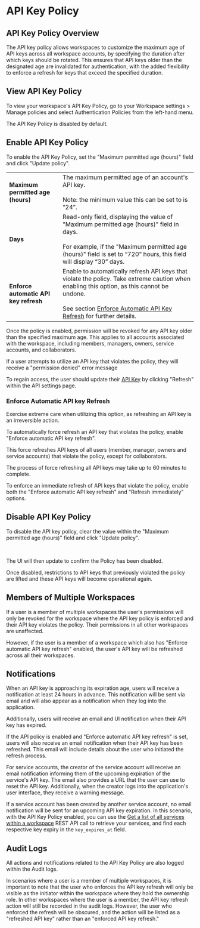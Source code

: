
# API Key Policy

## API Key Policy Overview

The API key policy allows workspaces to customize the maximum age of API keys across all workspace accounts, by specifying the duration after which keys should be rotated. This ensures that API keys older than the designated age are invalidated for authentication, with the added flexibility to enforce a refresh for keys that exceed the specified duration.

## View API Key Policy

To view your workspace's API Key Policy, go to your Workspace settings > Manage policies and select Authentication Policies from the left-hand menu.

<Note variant="note">
  The API Key Policy is disabled by default.
</Note>

<BlockImage src={img_api_key_policies} alt="API Key Policy"></BlockImage>

## Enable API Key Policy

To enable the API Key Policy, set the "Maximum permitted age (hours)" field and click "Update policy".

<BlockImage src={img_api_key_policies_2} alt="Enable API Key Policy"></BlockImage>

|||
|:---|:---|
|**Maximum permitted age (hours)**|The maximum permitted age of an account's API key.<br /><br />Note: the minimum value this can be set to is “24”.|
|**Days**|Read-only field, displaying the value of "Maximum permitted age (hours)" field in days.<br /><br />For example, if the "Maximum permitted age (hours)" field is set to “720” hours, this field will display “30” days.|
|**Enforce automatic API key refresh**|Enable to automatically refresh API keys that violate the policy. Take extreme caution when enabling this option, as this cannot be undone.<br /><br />See section [ Enforce Automatic API Key Refresh](https://help.cloudsmith.io/docs/api-key-policy#enforce-automatic-api-key-refresh) for further details.|

Once the policy is enabled, permission will be revoked for any API key older than the specified maximum age. This applies to all accounts associated with the workspace, including members, managers, owners, service accounts, and collaborators.

If a user attempts to utilize an API key that violates the policy, they will receive a "permission denied" error message

To regain access, the user should update their [API Key](/getting-started/api-key) by clicking "Refresh" within the API settings page. 

<BlockImage src={img_api_key_refreshv2} alt="Refresh API Key"></BlockImage>

### Enforce Automatic API key Refresh

<Note variant="warning" headline="API key refresh">
  Exercise extreme care when utilizing this option, as refreshing an API key is an irreversible action.
</Note>

To automatically force refresh an API key that violates the policy, enable "Enforce automatic API key refresh".

<Note variant="note">
  This force refreshes API keys of all users (member, manager, owners and service accounts) that violate the policy, except for collaborators.
</Note>

<BlockImage src={img_automatically_refresh} alt="Enable API Key Policy with enforced automatic API key refreshing"></BlockImage>

<Note variant="note">
  The process of force refreshing all API keys may take up to 60 minutes to complete.
</Note>

To enforce an immediate refresh of API keys that violate the policy, enable both the "Enforce automatic API key refresh" and "Refresh immediately" options. 

<BlockImage src={img_refresh_immediately} alt="Enable immediate for refresh of API keys"></BlockImage>

## Disable API Key Policy

To disable the API key policy, clear the value within the "Maximum permitted age (hours)" field and click "Update policy".

<BlockImage src={img_disable_api_key_policy} alt="Disable API Key Policy"></BlockImage>

<br />

The UI will then update to confirm the Policy has been disabled. 

<BlockImage src={img_confirmed_disabled} alt="Disabled Confirmation"></BlockImage>

Once disabled, restrictions to API keys that previously violated the policy are lifted and these API keys will become operational again. 

## Members of Multiple Workspaces

If a user is a member of multiple workspaces the user's permissions will only be revoked for the workspace where the API key policy is enforced and their API key violates the policy. Their permissions in all other workspaces are unaffected.

However, if the user is a member of a workspace which also has "Enforce automatic API key refresh" enabled, the user's API key will be refreshed across all their workspaces.

## Notifications

When an API key is approaching its expiration age, users will receive a notification at least 24 hours in advance. This notification will be sent via email and will also appear as a notification when they log into the application.

Additionally, users will receive an email and UI notification when their API key has expired.

If the API policy is enabled and "Enforce automatic API key refresh" is set, users will also receive an email notification when their API key has been refreshed. This email will include details about the user who initiated the refresh process.

For service accounts, the creator of the service account will receive an email notification informing them of the upcoming expiration of the service's API key. The email also provides a URL that the user can use to reset the API key. Additionally, when the creator logs into the application's user interface, they receive a warning message.

If a service account has been created by another service account, no email notification will be sent for an upcoming API key expiration. In this scenario, with the API Key Policy enabled, you can use the [Get a list of all services within a workspace](https://help.cloudsmith.io/reference/orgs_services_list) REST API call to retrieve your services, and find each respective key expiry in the `key_expires_at` field.

## Audit Logs

All actions and notifications related to the API Key Policy are also logged within the Audit logs. 

In scenarios where a user is a member of multiple workspaces, it is important to note that the user who enforces the API key refresh will only be visible as the initiator within the workspace where they hold the ownership role. In other workspaces where the user is a member, the API key refresh action will still be recorded in the audit logs. However, the user who enforced the refresh will be obscured, and the action will be listed as a "refreshed API key" rather than an "enforced API key refresh."
